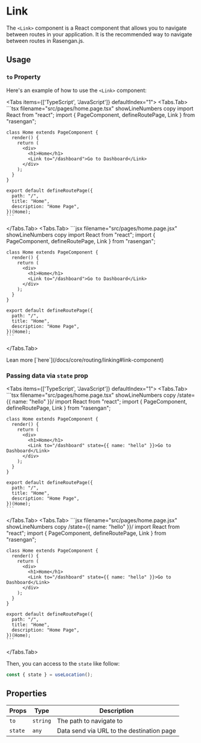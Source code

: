 
# Link 

The `<Link>` component is a React component that allows you to navigate between routes in your application. 
It is the recommended way to navigate between routes in Rasengan.js.


## Usage 

### `to` Property 

Here's an example of how to use the `<Link>` component:

<Tabs items={['TypeScript', 'JavaScript']} defaultIndex="1">
  <Tabs.Tab>
    ```tsx filename="src/pages/home.page.tsx" showLineNumbers copy
    import React from "react";
    import { PageComponent, defineRoutePage, Link } from "rasengan";

    class Home extends PageComponent {
      render() {
        return (
          <div>
            <h1>Home</h1>
            <Link to="/dashboard">Go to Dashboard</Link>
          </div>
        );
      }
    }

    export default defineRoutePage({
      path: "/", 
      title: "Home",
      description: "Home Page",
    })(Home);
    ```
  </Tabs.Tab>
  <Tabs.Tab>
    ```jsx filename="src/pages/home.page.jsx" showLineNumbers copy
    import React from "react";
    import { PageComponent, defineRoutePage, Link } from "rasengan";

    class Home extends PageComponent {
      render() {
        return (
          <div>
            <h1>Home</h1>
            <Link to="/dashboard">Go to Dashboard</Link>
          </div>
        );
      }
    }

    export default defineRoutePage({
      path: "/", 
      title: "Home",
      description: "Home Page",
    })(Home);
    ```
  </Tabs.Tab>
</Tabs>

<AlertBox>
Lean more [`here`](/docs/core/routing/linking#link-component)
</AlertBox>

### Passing data via `state` prop

<Tabs items={['TypeScript', 'JavaScript']} defaultIndex="1">
  <Tabs.Tab>
    ```tsx filename="src/pages/home.page.tsx" showLineNumbers copy /state={{ name: "hello" }}/
    import React from "react";
    import { PageComponent, defineRoutePage, Link } from "rasengan";

    class Home extends PageComponent {
      render() {
        return (
          <div>
            <h1>Home</h1>
            <Link to="/dashboard" state={{ name: "hello" }}>Go to Dashboard</Link>
          </div>
        );
      }
    }

    export default defineRoutePage({
      path: "/", 
      title: "Home",
      description: "Home Page",
    })(Home);
    ```
  </Tabs.Tab>
  <Tabs.Tab>
    ```jsx filename="src/pages/home.page.jsx" showLineNumbers copy /state={{ name: "hello" }}/
    import React from "react";
    import { PageComponent, defineRoutePage, Link } from "rasengan";

    class Home extends PageComponent {
      render() {
        return (
          <div>
            <h1>Home</h1>
            <Link to="/dashboard" state={{ name: "hello" }}>Go to Dashboard</Link>
          </div>
        );
      }
    }

    export default defineRoutePage({
      path: "/", 
      title: "Home",
      description: "Home Page",
    })(Home);
    ```
  </Tabs.Tab>
</Tabs>

Then, you can access to the `state` like follow:

```jsx showLineNumbers copy /useLocation()/
const { state } = useLocation();
```

## Properties

| Props   | Type      | Description                               |
|---------|-----------|-------------------------------------------|
| `to`    | `string`  | The path to navigate to                   |
| `state` | `any`     | Data send via URL to the destination page |

